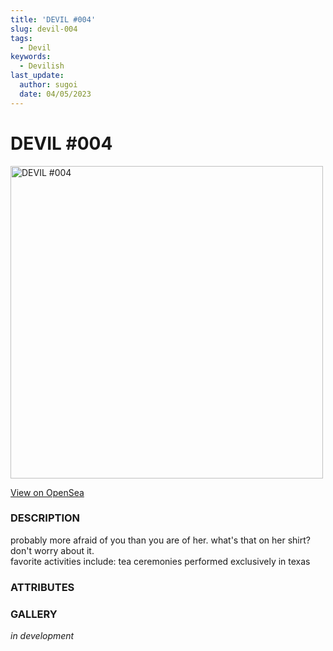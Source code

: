 ```yaml
---
title: 'DEVIL #004'
slug: devil-004
tags:
  - Devil
keywords:
  - Devilish
last_update:
  author: sugoi
  date: 04/05/2023
---
```



# DEVIL #004

<img src="https://nft-cdn.alchemy.com/eth-mainnet/b005ac14da5df11705a2dbc34e9bcc77" alt="DEVIL #004" width="500" />

[View on OpenSea](https://opensea.io/assets/ethereum/0x231EDa2D0E36E5254515B7625D1201f7b4617cf4/4)

### DESCRIPTION

probably more afraid of you than you are of her. what's that on her shirt? don't worry about it.  
favorite activities include: tea ceremonies performed exclusively in texas

### ATTRIBUTES

<AttributeTag traitType="HUMANITY" value="AVERAGE" />
<AttributeTag traitType="NATURE" value="TIMID" />
<AttributeTag traitType="TYPE" value="DEVIL" />
<AttributeTag traitType="SUBTYPE" value="GHOST" />


### GALLERY

*in development*

